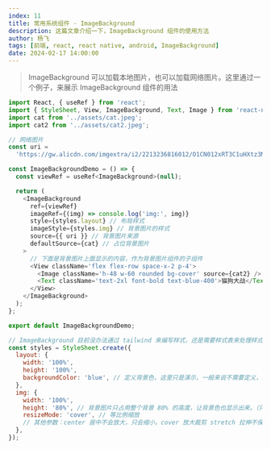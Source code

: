 ```yaml
---
index: 11
title: 常用系统组件 - ImageBackground
description: 这篇文章介绍一下，ImageBackground 组件的使用方法
author: 杨飞
tags: [前端, react, react native, android, ImageBackground]
date: 2024-02-17 14:00:00
---
```


> ImageBackground 可以加载本地图片，也可以加载网络图片。这里通过一个例子，来展示 ImageBackground 组件的用法

```javascript
import React, { useRef } from 'react';
import { StyleSheet, View, ImageBackground, Text, Image } from 'react-native';
import cat from '../assets/cat.jpeg';
import cat2 from '../assets/cat2.jpeg';

// 网络图片
const uri =
  'https://gw.alicdn.com/imgextra/i2/2213236816012/O1CN012xRT3C1uHXtz3M6Q3_!!2213236816012.png_.webp';

const ImageBackgroundDemo = () => {
  const viewRef = useRef<ImageBackground>(null);

  return (
    <ImageBackground
      ref={viewRef}
      imageRef={(img) => console.log('img:', img)}
      style={styles.layout} // 布局样式
      imageStyle={styles.img} // 背景图片的样式
      source={{ uri }} // 背景图片来源
      defaultSource={cat} // 占位背景图片
    >
      // 下面是背景图片上面显示的内容，作为背景图片组件的子组件
      <View className='flex flex-row space-x-2 p-4'>
        <Image className='h-48 w-60 rounded bg-cover' source={cat2} />
        <Text className='text-2xl font-bold text-blue-400'>猫狗大战</Text>
      </View>
    </ImageBackground>
  );
};

export default ImageBackgroundDemo;

// ImageBackground 目前没办法通过 tailwind 来编写样式，还是需要样式表来处理样式。
const styles = StyleSheet.create({
  layout: {
    width: '100%',
    height: '100%',
    backgroundColor: 'blue', // 定义背景色，这里只是演示，一般来说不需要定义，因为背景图会全部占满背景区域。
  },
  img: {
    width: '100%',
    height: '80%', // 背景图片只占用整个背景 80% 的高度，让背景色也显示出来。（只是演示使用，正常不需要背景色，直接 100% 即可）
    resizeMode: 'cover', // 等比例缩放
    // 其他参数：center 居中不会放大，只会缩小。cover 放大裁剪 stretch 拉伸不保持比例 repeat 重复平铺
  },
});
```
